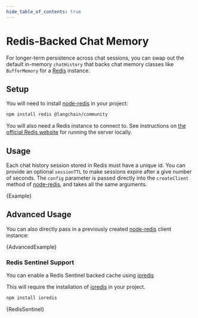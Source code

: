 ```yaml
---
hide_table_of_contents: true
---
```



# Redis-Backed Chat Memory

For longer-term persistence across chat sessions, you can swap out the default in-memory `chatHistory` that backs chat memory classes like `BufferMemory` for a [Redis](https://redis.io/) instance.

## Setup

You will need to install [node-redis](https://github.com/redis/node-redis) in your project:


<IntegrationInstallTooltip></IntegrationInstallTooltip>

```bash npm2yarn
npm install redis @langchain/community
```

You will also need a Redis instance to connect to. See instructions on [the official Redis website](https://redis.io/docs/getting-started/) for running the server locally.

## Usage

Each chat history session stored in Redis must have a unique id. You can provide an optional `sessionTTL` to make sessions expire after a give number of seconds.
The `config` parameter is passed directly into the `createClient` method of [node-redis](https://github.com/redis/node-redis), and takes all the same arguments.


<CodeBlock language="typescript">{Example}</CodeBlock>

## Advanced Usage

You can also directly pass in a previously created [node-redis](https://github.com/redis/node-redis) client instance:


<CodeBlock language="typescript">{AdvancedExample}</CodeBlock>

### Redis Sentinel Support

You can enable a Redis Sentinel backed cache using [ioredis](https://github.com/redis/ioredis)

This will require the installation of [ioredis](https://github.com/redis/ioredis) in your project.

```bash npm2yarn
npm install ioredis
```


<CodeBlock language="typescript">{RedisSentinel}</CodeBlock>
